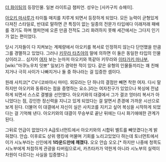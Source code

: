 [[더 화이팅]]의 등장인물. 일본 라이트급 챔피언. 성우는 [사카구치 슈헤이].

[[아오키 마사루]]가 타이틀 매치를 치루게 되면서 등장하게 되었다. 모든 능력이 균형있게 다져진 스타일로, 반대로 말하면 큰 특징이 없는 일종의 전문가 타입에다 이래저래 패배를 겪기도 하며 챔피언에 오른 만큼 전적도 그리 화려하지 못해 세간에서는 그다지 인기가 없는 편이었다. 

당시 기자들이 다 지켜보는 계체량에서 아오키를 복서로 인정하지 않는다 단언했을 만큼 그를 경멸하고 있었다. 그러나 [[키무라 타츠야]]의 말에 의하면 이 둘은 동일한 타입의 인물상이라고... 심지어 [[여자]] 보는 눈마저 아오키와 똑같아 키무라와 [[이타가키 마나부]], [wiki:"마쿠노우치 잇뽀" 일보]가 경악한 적이 있다. 같은 유형의 인물들끼리는 꽤 친해지거나 극히 사이가 나빠지거나 둘 중 하나라는 걸 입증한 셈이다.

원래 사치코[* CV-[코바야시 마미]. 외모라는 단 하나의 결점만 빼면 착한 여자. 다시 말하지만 아오키와 동류라는 점을 증명하는 요소.]라는 여자친구가 있었으나 복싱에 전념하게 되면서 스스로 결별을 선언했다. 아오키와의 대결에서 그가 결코 엉터리 복서가 아니었다는 점, 강인한 정신력을 지니고 있게 되었다는 걸 알면서 존경에 가까운 시선으로 보게 된다. 더불어 이 대결에서 자신이 실은 사치코를 지키고 싶어 복싱을 시작하게 되었다는 걸 기억해 낸다. 아오키와의 대결이 무승부로 끝난 뒤에는 다시 화기애애한 관계가 된다. 

그뒤로 언급이 없었다가 A급토너먼트에서 아오키와의 시합뒤 벨트를 빼앗겼다는게 밝혀졌다. 안습. 이후로도 상위 랭킹에 머물며 기회를 노리고있었다 하는데 토너먼트에서 이가 시노부라는 신인에게 '''1라운드만에 깨졌다.''' 오오 안습 오오.[* 하지만 나중에 청목도 시노부에게 처참하게 관광을 타버림으로서, 카츠타카가 약한게 아니라 시노부의 실력이 차원이 다르다는 사실을 입증했다.]
